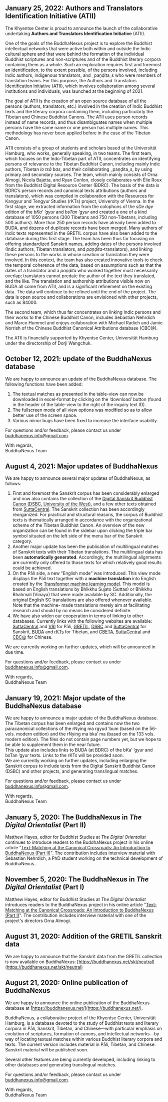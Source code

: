 
## January 25, 2022: Authors and Translators Identification Initiative (ATII)

The Khyentse Center is proud to announce the launch of the collaborative undertaking **Authors and Translators Identification Initiative** (ATII).

One of the goals of the BuddhaNexus project is to explore the Buddhist intellectual networks that were active both within and outside the Indic cultural sphere and that were behind the formation of the individual Buddhist scriptures and non-scriptures and of the Buddhist literary corpora containing them as a whole. Such an exploration requires first and foremost an identification, to the extent possible, of the persons involved, including Indic authors, indigenous translators, and _paṇḍita_s who were members of translation teams. For this purpose, the Authors and Translators Identification Initiative (ATII), which involves collaboration among several institutions and individuals, was launched at the beginning of 2021. 

The goal of ATII is the creation of an open source database of all the persons (authors, translators, etc.) involved in the creation of Indic Buddhist texts and the literary corpora containing them, including particularly the Tibetan and Chinese Buddhist Canons. The ATII uses person records instead of name records, and thus disambiguates names when multiple persons have the same name or one person has multiple names. This methodology has never been applied before in the case of the Tibetan Canon.

ATII consists of a group of students and scholars based at the Universität Hamburg, who works, generally speaking, in two teams. The first team, which focuses on the Indo-Tibetan part of ATII, concentrates on identifying persons of relevance to the Tibetan Buddhist Canon, including mainly Indic authors, Tibetan _lo tsā bas_, and their collaborating _paṇḍita_s, by using primary and secondary sources. The team, which mainly consists of Orna Almogi, Nicola Bajetta, and Ryan Conlon, closely collaborates with Élie Roux from the Buddhist Digital Resource Center (BDRC). The basis of the data is BDRC’s person records and canonical texts attributions (authors and translators), which was compiled in collaboration with the Resources for Kangyur and Tengyur Studies (rKTs) project, University of Vienna. In the first stage, we extracted information from the colophons of the _sDe dge_ edition of the _bKa’ ’gyur_ and _bsTan ’gyur_ and created a one of a kind database of 1050 persons (300 Tibetans and 750 non-Tibetans, including 500 authors). More than 250 person records have already been added to BUDA, and dozens of duplicate records have been merged. Many authors of Indic texts represented in the GRETIL corpus have also been added to the database during this first stage. The team has been thus far focusing on offering standardized Sanskrit names, adding dates of the persons involved (Indic authors, Tibetan translators, and _paṇḍita_\-translators), and linking these persons to the works in whose creation or translation they were involved. In this context, the team has also created innovative tools to check the temporal coherence of the data, based on assumptions such as that the dates of a translator and a _paṇḍita_ who worked together must necessarily overlap; translators cannot predate the author of the text they translated, and the like. The translation and authorship attributions visible now on BUDA all come from ATII, and is a significant refinement on the existing data. The data will continue to be refined until the end of the project. The data is open source and collaborations are envisioned with other projects, such as 84000.

The second team, which thus far concentrates on linking Indic persons and their works to the Chinese Buddhist Canon, includes Sebastian Nehrdich and Marco Hummel and enjoys collaboration with Michael Radich and Jamie Norrish of the Chinese Buddhist Canonical Attributions database (CBC@).

The ATII is financially supported by Khyentse Center, Universität Hamburg under the directorship of Dorji Wangchuk.



## October 12, 2021: update of the BuddhaNexus database

We are happy to announce an update of the BuddhaNexus database. The following functions have been added:

1.  The textual matches as presented in the table-view can now be downloaded in excel-format by clicking on the ‘download’ button (found in the header of the table-view to the right of the inquiry text ID).
2.  The fullscreen mode of all view options was modified so as to allow better use of the screen space.
3.  Various minor bugs have been fixed to increase the interface usability.

For questions and/or feedback, please contact us under [buddhanexus.info@gmail.com](mailto:buddhanexus.info@gmail.com).

With regards,  
BuddhaNexus Team



## August 4, 2021: Major updates of BuddhaNexus

We are happy to announce several major updates of BuddhaNexus, as follows:

1.  First and foremost the Sanskrit corpus has been considerably enlarged and now also contains the collection of the [Digital Sanskrit Buddhist Canon (DSBC, University of the West)](http://www.dsbcproject.org), and a few other texts obtained from [SuttaCentral](https://suttacentral.net). The Sanskrit collection has been accordingly reorganized. For practical and structural reasons, the corpus of Buddhist texts is thematically arranged in accordance with the organizational scheme of the Tibetan Buddhist Canon. An overview of the new organization can be found in the sidebar upon clicking the triple bar symbol situated on the left side of the menu bar of the Sanskrit category.
2.  Another major update has been the publication of multilingual matches of Sanskrit texts with their Tibetan translations. The multilingual data has been **automatically generated**. Accordingly, the multilingual alignments are currently only offered to those texts for which relatively good results could be achieved.
3.  On the Pāli side, a new “English mode” was introduced. This view mode displays the Pāli text together with a **machine translation** into English created by the [Transformer machine learning model](https://github.com/tensorflow/tensor2tensor). This model is based on English translations by Bhikkhu Sujato (Suttas) or Bhikkhu Bhahmali (Vinaya) that were made available by SC. Additionally, the original English SC translations are also offered whenever available. Note that the machine- made translations merely aim at facilitating research and should by no means be considered definite.
4.  We have also widen our cooperation in terms of linking to other databases. Currently links with the following websites are available: [SuttaCentral](https://suttacentral.net) and [VRI](https://tipitaka.org/) for Pāli, [GRETIL](http://gretil.sub.uni-goettingen.de/gretil.html), [DSBC](http://www.dsbcproject.org) and [SuttaCentral](https://suttacentral.net) for Sanskrit, [BUDA](https://www.bdrc.io/buda-archive/) and [rKTs](https://www.istb.univie.ac.at/kanjur/rktsneu/sub/index.php) for Tibetan, and [CBETA](https://cbeta.org), [SuttaCentral](https://suttacentral.net) and [CBC@](https://dazangthings.nz/cbc/) for Chinese.

We are currently working on further updates, which will be announced in due time.

For questions and/or feedback, please contact us under [buddhanexus.info@gmail.com](mailto:buddhanexus.info@gmail.com).

With regards,  
BuddhaNexus Team



## January 19, 2021: Major update of the BuddhaNexus database

We are happy to announce a major update of the BuddhaNexus database. The Tibetan corpus has been enlarged and contains now the two paracanonical collections of the rNying ma rgyud ’bum (based on the 56-vols. modern edition) and the rNying ma bka’ ma (based on the 133 vols. modern edition). The files do not contain page numbers yet, but we hope to be able to supplement them in the near future.  
This update also includes links to BUDA (at BDRC) of the bKa’ ’gyur and bsTan ’gyur texts. Links to the rKTs will be provided soon.  
We are currently working on further updates, including enlarging the Sanskrit corpus to include texts from the Digital Sanskrit Buddhist Canon (DSBC) and other projects, and generating translingual matches.

For questions and/or feedback, please contact us under [buddhanexus.info@gmail.com](mailto:buddhanexus.info@gmail.com).

With regards,  
BuddhaNexus Team



## January 5, 2020: The BuddhaNexus in _The Digital Orientalist_ (Part II)

Matthew Hayes, editor for Buddhist Studies at _The Digital Orientalist_ continues to introduce readers to the BuddhaNexus project in his online article "[Text-Matching at the Canonical Crossroads: An Introduction to BuddhaNexus (Part II)](https://digitalorientalist.com/2021/01/05/text-matching-at-the-canonical-crossroads-an-introduction-to-buddhanexus-part-ii/)". The contribution includes interview material with Sebastian Nehrdich, a PhD student working on the technical development of BuddhaNexus..



## November 5, 2020: The BuddhaNexus in _The Digital Orientalist_ (Part I)

Matthew Hayes, editor for Buddhist Studies at _The Digital Orientalist_ introduces readers to the BuddhaNexus project in his online article "[Text-Matching at the Canonical Crossroads: An Introduction to BuddhaNexus (Part I)](https://digitalorientalist.com/2020/11/03/text-matching-at-the-canonical-crossroads-an-introduction-to-buddhanexus-part-i/)". The contribution includes interview material with one of the project's directors Orna Almogi.



## August 31, 2020: Addition of the GRETIL Sanskrit data

We are happy to announce that the Sanskrit data from the GRETIL collection is now available on BuddhaNexus: [https://buddhanexus.net/skt/neutral](https://buddhanexus.net/skt/neutral)



## August 21, 2020: Online publication of BuddhaNexus

We are happy to announce the online publication of the BuddhaNexus database at [https://buddhanexus.net/](https://buddhanexus.net/).

BuddhaNexus, a collaborative project of the Khyentse Center, Universität Hamburg, is a database devoted to the study of Buddhist texts and literary corpora in Pāli, Sanskrit, Tibetan, and Chinese—with particular emphasis on evolution of scriptures, formation of canons, and intellectual networks—by way of locating textual matches within various Buddhist literary corpora and texts. The current version includes material in Pāli, Tibetan, and Chinese. Sanskrit material will be published soon.

Several other features are being currently developed, including linking to other databases and generating translingual matches.

For questions and/or feedback, please contact us under [buddhanexus.info@gmail.com](mailto:buddhanexus.info@gmail.com).

With regards,  
BuddhaNexus Team

